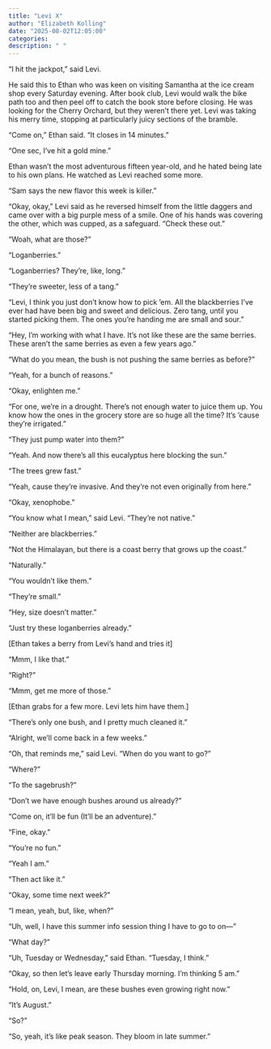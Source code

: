 ```yaml
---
title: "Levi X"
author: "Elizabeth Kolling"
date: "2025-08-02T12:05:00"
categories: 
description: " "
---
```


"I hit the jackpot," said Levi.

He said this to Ethan who was keen on visiting Samantha at the ice cream shop every Saturday evening. After book club, Levi would walk the bike path too and then peel off to catch the book store before closing. He was looking for the Cherry Orchard, but they weren’t there yet. Levi was taking his merry time, stopping at particularly juicy sections of the bramble. 

“Come on,” Ethan said. “It closes in 14 minutes.” 

“One sec, I’ve hit a gold mine.” 

Ethan wasn’t the most adventurous fifteen year-old, and he hated being late to his own plans. He watched as Levi reached some more. 

“Sam says the new flavor this week is killer.”

“Okay, okay,” Levi said as he reversed himself from the little daggers and came over with a big purple mess of a smile. One of his hands was covering the other, which was cupped, as a safeguard. “Check these out.”

“Woah, what are those?”

“Loganberries.” 

“Loganberries? They’re, like, long.”

“They’re sweeter, less of a tang.” 

“Levi, I think you just don’t know how to pick ‘em. All the blackberries I’ve ever had have been big and sweet and delicious. Zero tang, until you started picking them. The ones you’re handing me are small and sour.” 

“Hey, I’m working with what I have. It’s not like these are the same berries. These aren’t the same berries as even a few years ago.”

“What do you mean, the bush is not pushing the same berries as before?”

“Yeah, for a bunch of reasons.” 

“Okay, enlighten me.” 

“For one, we’re in a drought. There’s not enough water to juice them up. You know how the ones in the grocery store are so huge all the time? It’s ‘cause they’re irrigated.”

“They just pump water into them?”

“Yeah. And now there’s all this eucalyptus here blocking the sun.” 

“The trees grew fast.”

“Yeah, cause they’re invasive. And they’re not even originally from here.”

“Okay, xenophobe.” 

“You know what I mean,” said Levi. “They’re not native.” 

“Neither are blackberries.” 

“Not the Himalayan, but there is a coast berry that grows up the coast.”

“Naturally.”

“You wouldn’t like them.”

“They’re small.” 

“Hey, size doesn’t matter.”

“Just try these loganberries already.” 

[Ethan takes a berry from Levi’s hand and tries it]

“Mmm, I like that.” 

“Right?”

“Mmm, get me more of those.” 

[Ethan grabs for a few more. Levi lets him have them.]

“There’s only one bush, and I pretty much cleaned it.” 

“Alright, we’ll come back in a few weeks.” 

“Oh, that reminds me,” said Levi. “When do you want to go?”

“Where?”

“To the sagebrush?”

“Don’t we have enough bushes around us already?”

“Come on, it’ll be fun (It’ll be an adventure).”

“Fine, okay.”

“You’re no fun.”

“Yeah I am.”

“Then act like it.”

“Okay, some time next week?”

“I mean, yeah, but, like, when?”

“Uh, well, I have this summer info session thing I have to go to on—”

“What day?”

“Uh, Tuesday or Wednesday,” said Ethan. “Tuesday, I think.”

“Okay, so then let’s leave early Thursday morning. I’m thinking 5 am.”

“Hold, on, Levi, I mean, are these bushes even growing right now.”

“It’s August.”

“So?”

“So, yeah, it’s like peak season. They bloom in late summer.” 